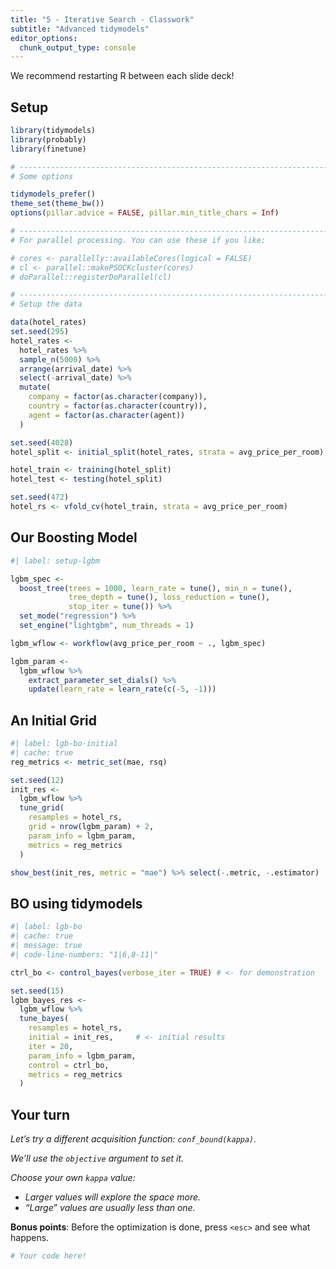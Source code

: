 ```yaml
---
title: "5 - Iterative Search - Classwork"
subtitle: "Advanced tidymodels"
editor_options: 
  chunk_output_type: console
---
```


We recommend restarting R between each slide deck!

## Setup

```r
library(tidymodels)
library(probably)
library(finetune)

# ------------------------------------------------------------------------------
# Some options

tidymodels_prefer()
theme_set(theme_bw())
options(pillar.advice = FALSE, pillar.min_title_chars = Inf)

# ------------------------------------------------------------------------------
# For parallel processing. You can use these if you like:

# cores <- parallelly::availableCores(logical = FALSE)
# cl <- parallel::makePSOCKcluster(cores)
# doParallel::registerDoParallel(cl)

# ------------------------------------------------------------------------------
# Setup the data

data(hotel_rates)
set.seed(295)
hotel_rates <- 
  hotel_rates %>% 
  sample_n(5000) %>% 
  arrange(arrival_date) %>% 
  select(-arrival_date) %>%  
  mutate(
    company = factor(as.character(company)),
    country = factor(as.character(country)),
    agent = factor(as.character(agent))
  )

set.seed(4028)
hotel_split <- initial_split(hotel_rates, strata = avg_price_per_room)

hotel_train <- training(hotel_split)
hotel_test <- testing(hotel_split)

set.seed(472)
hotel_rs <- vfold_cv(hotel_train, strata = avg_price_per_room)
```

## Our Boosting Model

```r
#| label: setup-lgbm

lgbm_spec <- 
  boost_tree(trees = 1000, learn_rate = tune(), min_n = tune(), 
             tree_depth = tune(), loss_reduction = tune(), 
             stop_iter = tune()) %>% 
  set_mode("regression") %>% 
  set_engine("lightgbm", num_threads = 1)

lgbm_wflow <- workflow(avg_price_per_room ~ ., lgbm_spec)

lgbm_param <- 
  lgbm_wflow %>%
    extract_parameter_set_dials() %>%
    update(learn_rate = learn_rate(c(-5, -1)))
```

## An Initial Grid

```r
#| label: lgb-bo-initial
#| cache: true
reg_metrics <- metric_set(mae, rsq)

set.seed(12)
init_res <-
  lgbm_wflow %>%
  tune_grid(
    resamples = hotel_rs,
    grid = nrow(lgbm_param) + 2,
    param_info = lgbm_param,
    metrics = reg_metrics
  )

show_best(init_res, metric = "mae") %>% select(-.metric, -.estimator)
```

## BO using tidymodels

```r
#| label: lgb-bo
#| cache: true
#| message: true
#| code-line-numbers: "1|6,8-11|"

ctrl_bo <- control_bayes(verbose_iter = TRUE) # <- for demonstration

set.seed(15)
lgbm_bayes_res <-
  lgbm_wflow %>%
  tune_bayes(
    resamples = hotel_rs,
    initial = init_res,     # <- initial results
    iter = 20,
    param_info = lgbm_param,
    control = ctrl_bo,
    metrics = reg_metrics
  )
```


## Your turn {transition="slide-in"}

*Let's try a different acquisition function: `conf_bound(kappa)`.*

*We'll use the `objective` argument to set it.*

*Choose your own `kappa` value:*

 - *Larger values will explore the space more.* 
 - *"Large" values are usually less than one.*

**Bonus points**: Before the optimization is done, press `<esc>` and see what happens.


```r
# Your code here!

```
